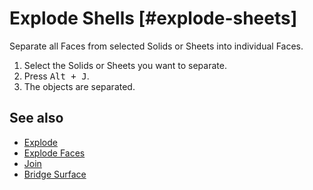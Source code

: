 
# Explode Shells [#explode-sheets]

<Reference shortcut="" command="Explode Shells" button="" />

Separate all Faces from selected Solids or Sheets into individual Faces.

1. Select the Solids or Sheets you want to separate.
2. Press <kbd>Alt + J</kbd>.
3. The objects are separated.

## See also
- [Explode](./explode)
- [Explode Faces](./explode-faces)
- [Join](./join)
- [Bridge Surface](./bridge-surface)

